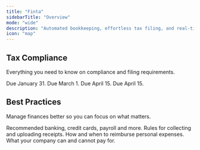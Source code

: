 ```yaml
---
title: "Finta"
sidebarTitle: "Overview"
mode: "wide"
description: "Automated bookkeeping, effortless tax filing, and real‑time insights.\nSet up in 10 mins and get back to building."
icon: "map"
---
```





## Tax Compliance
Everything you need to know on compliance and filing requirements.

<CardGroup cols={4}>
  <Card title="1099s" icon="file-user" href="/1099">
    Due January 31.
  </Card>

  <Card title="Delaware" icon="file-check" href="/delaware">
    Due March 1.
  </Card>

  <Card title="Income Tax" icon="file-exclamation" href="/incometax">
    Due April 15.
  </Card>

  <Card title="Tax Credits" icon="money-bill-wave" href="/credits">
    Due April 15.
  </Card>
</CardGroup>



## Best Practices
Manage finances better so you can focus on what matters.

<CardGroup cols={2}>
  <Card title="Tech Stack" icon="layer-group" href="/stack">
    Recommended banking, credit cards, payroll and more.
  </Card>

  <Card title="Receipts" icon="receipt" href="/receipts">
    Rules for collecting and uploading receipts.
  </Card>

  <Card title="Reimbursements" icon="file-invoice-dollar" href="/reimburse">
    How and when to reimburse personal expenses.
  </Card>

  <Card title="Expenses" icon="wallet" href="/expenses">
    What your company can and cannot pay for.
  </Card>
</CardGroup>